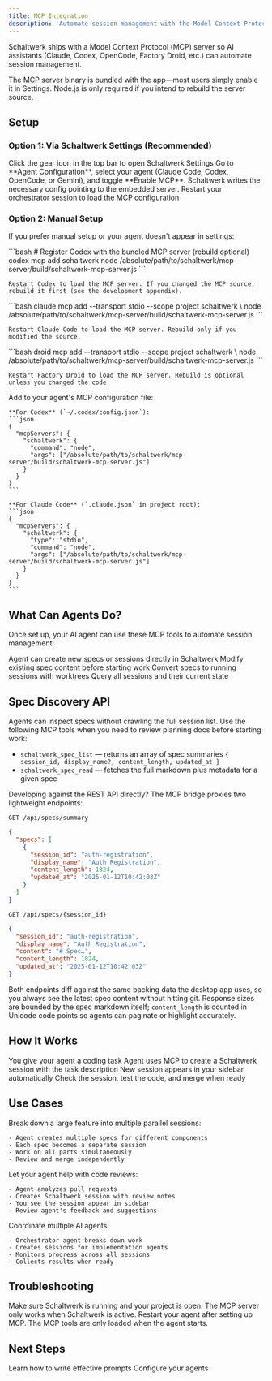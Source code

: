 ```yaml
---
title: MCP Integration
description: 'Automate session management with the Model Context Protocol REST API'
---
```


Schaltwerk ships with a Model Context Protocol (MCP) server so AI assistants (Claude, Codex, OpenCode, Factory Droid, etc.) can automate session management.

<Info>
  The MCP server binary is bundled with the app—most users simply enable it in Settings. Node.js is only required if you intend to rebuild the server source.
</Info>

## Setup

### Option 1: Via Schaltwerk Settings (Recommended)

<Steps>
  <Step title="Open Settings">
    Click the gear icon in the top bar to open Schaltwerk Settings
  </Step>

  <Step title="Configure MCP">
    Go to **Agent Configuration**, select your agent (Claude Code, Codex, OpenCode, or Gemini), and toggle **Enable MCP**. Schaltwerk writes the necessary config pointing to the embedded server.
  </Step>

  <Step title="Restart Agent">
    Restart your orchestrator session to load the MCP configuration
  </Step>
</Steps>

### Option 2: Manual Setup

If you prefer manual setup or your agent doesn't appear in settings:

<Tabs>
  <Tab title="Codex">
    ```bash
    # Register Codex with the bundled MCP server (rebuild optional)
    codex mcp add schaltwerk node /absolute/path/to/schaltwerk/mcp-server/build/schaltwerk-mcp-server.js
    ```

    Restart Codex to load the MCP server. If you changed the MCP source, rebuild it first (see the development appendix).
  </Tab>

  <Tab title="Claude Code">
    ```bash
    claude mcp add --transport stdio --scope project schaltwerk \
      node /absolute/path/to/schaltwerk/mcp-server/build/schaltwerk-mcp-server.js
    ```

    Restart Claude Code to load the MCP server. Rebuild only if you modified the source.
  </Tab>

  <Tab title="Factory Droid">
    ```bash
    droid mcp add --transport stdio --scope project schaltwerk \
      node /absolute/path/to/schaltwerk/mcp-server/build/schaltwerk-mcp-server.js
    ```

    Restart Factory Droid to load the MCP server. Rebuild is optional unless you changed the code.
  </Tab>

  <Tab title="Manual Config">
    Add to your agent's MCP configuration file:

    **For Codex** (`~/.codex/config.json`):
    ```json
    {
      "mcpServers": {
        "schaltwerk": {
          "command": "node",
          "args": ["/absolute/path/to/schaltwerk/mcp-server/build/schaltwerk-mcp-server.js"]
        }
      }
    }
    ```

    **For Claude Code** (`.claude.json` in project root):
    ```json
    {
      "mcpServers": {
        "schaltwerk": {
          "type": "stdio",
          "command": "node",
          "args": ["/absolute/path/to/schaltwerk/mcp-server/build/schaltwerk-mcp-server.js"]
        }
      }
    }
    ```
  </Tab>
</Tabs>

## What Can Agents Do?

Once set up, your AI agent can use these MCP tools to automate session management:

<CardGroup cols={2}>
  <Card title="Create Sessions" icon="plus">
    Agent can create new specs or sessions directly in Schaltwerk
  </Card>

  <Card title="Update Specs" icon="pen">
    Modify existing spec content before starting work
  </Card>

  <Card title="Start Work" icon="play">
    Convert specs to running sessions with worktrees
  </Card>

  <Card title="Check Status" icon="list">
    Query all sessions and their current state
  </Card>
</CardGroup>

## Spec Discovery API

Agents can inspect specs without crawling the full session list. Use the following MCP tools when you need to review planning docs before starting work:

- `schaltwerk_spec_list` — returns an array of spec summaries `{ session_id, display_name?, content_length, updated_at }`
- `schaltwerk_spec_read` — fetches the full markdown plus metadata for a given spec

Developing against the REST API directly? The MCP bridge proxies two lightweight endpoints:

```text
GET /api/specs/summary
```

```json
{
  "specs": [
    {
      "session_id": "auth-registration",
      "display_name": "Auth Registration",
      "content_length": 1824,
      "updated_at": "2025-01-12T10:42:03Z"
    }
  ]
}
```

```text
GET /api/specs/{session_id}
```

```json
{
  "session_id": "auth-registration",
  "display_name": "Auth Registration",
  "content": "# Spec…",
  "content_length": 1824,
  "updated_at": "2025-01-12T10:42:03Z"
}
```

Both endpoints diff against the same backing data the desktop app uses, so you always see the latest spec content without hitting git. Response sizes are bounded by the spec markdown itself; `content_length` is counted in Unicode code points so agents can paginate or highlight accurately.

## How It Works

<Steps>
  <Step title="Agent receives task">
    You give your agent a coding task
  </Step>

  <Step title="Agent creates session">
    Agent uses MCP to create a Schaltwerk session with the task description
  </Step>

  <Step title="Schaltwerk updates">
    New session appears in your sidebar automatically
  </Step>

  <Step title="You review">
    Check the session, test the code, and merge when ready
  </Step>
</Steps>

## Use Cases

<AccordionGroup>
  <Accordion title="Task Breakdown">
    Break down a large feature into multiple parallel sessions:

    - Agent creates multiple specs for different components
    - Each spec becomes a separate session
    - Work on all parts simultaneously
    - Review and merge independently
  </Accordion>

  <Accordion title="Code Review Automation">
    Let your agent help with code reviews:

    - Agent analyzes pull requests
    - Creates Schaltwerk session with review notes
    - You see the session appear in sidebar
    - Review agent's feedback and suggestions
  </Accordion>

  <Accordion title="Multi-Agent Workflows">
    Coordinate multiple AI agents:

    - Orchestrator agent breaks down work
    - Creates sessions for implementation agents
    - Monitors progress across all sessions
    - Collects results when ready
  </Accordion>
</AccordionGroup>

## Troubleshooting

<AccordionGroup>
  <Accordion title="Sessions not appearing">
    Make sure Schaltwerk is running and your project is open. The MCP server only works when Schaltwerk is active.
  </Accordion>

  <Accordion title="Agent can't connect">
    Restart your agent after setting up MCP. The MCP tools are only loaded when the agent starts.
  </Accordion>
</AccordionGroup>

## Next Steps

<CardGroup cols={2}>
  <Card title="Prompting Guide" icon="message" href="/mcp/prompting">
    Learn how to write effective prompts
  </Card>
  <Card title="Agent Setup" icon="robot" href="/guides/agent-setup">
    Configure your agents
  </Card>
</CardGroup>
